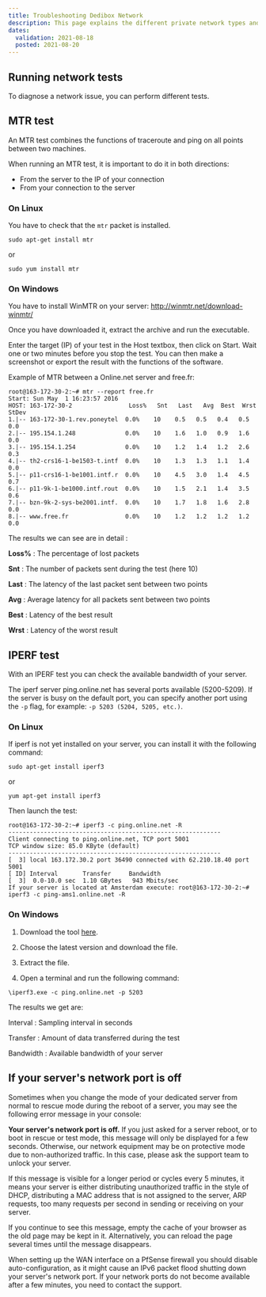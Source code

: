 ```yaml
---
title: Troubleshooting Dedibox Network
description: This page explains the different private network types and offers available at Scaleway on Dedibox and Elements, and compares their different capabilities and features.
dates:
  validation: 2021-08-18
  posted: 2021-08-20
---
```


## Running network tests

To diagnose a network issue, you can perform different tests. 

## MTR test

An MTR test combines the functions of traceroute and ping on all points between two machines.

When running an MTR test, it is important to do it in both directions:

- From the server to the IP of your connection
- From your connection to the server

### On Linux
You have to check that the `mtr` packet is installed.

```
sudo apt-get install mtr
```
or
```
sudo yum install mtr
```

### On Windows

You have to install WinMTR on your server: http://winmtr.net/download-winmtr/

Once you have downloaded it, extract the archive and run the executable.

Enter the target (IP) of your test in the Host textbox, then click on Start. Wait one or two minutes before you stop the test. You can then make a screenshot or export the result with the functions of the software.

<Lightbox src="scaleway-mrt1.png" alt="" />

Example of MTR between a Online.net server and free.fr:

```
root@163-172-30-2:~# mtr --report free.fr
Start: Sun May  1 16:23:57 2016
HOST: 163-172-30-2                Loss%   Snt   Last   Avg  Best  Wrst StDev
1.|-- 163-172-30-1.rev.poneytel  0.0%    10    0.5   0.5   0.4   0.5   0.0
2.|-- 195.154.1.248              0.0%    10    1.6   1.0   0.9   1.6   0.0
3.|-- 195.154.1.254              0.0%    10    1.2   1.4   1.2   2.6   0.3
4.|-- th2-crs16-1-be1503-t.intf  0.0%    10    1.3   1.3   1.1   1.4   0.0
5.|-- p11-crs16-1-be1001.intf.r  0.0%    10    4.5   3.0   1.4   4.5   0.7
6.|-- p11-9k-1-be1000.intf.rout  0.0%    10    1.5   2.1   1.4   3.5   0.6
7.|-- bzn-9k-2-sys-be2001.intf.  0.0%    10    1.7   1.8   1.6   2.8   0.0
8.|-- www.free.fr                0.0%    10    1.2   1.2   1.2   1.2   0.0
```

The results we can see are in detail :

**Loss%**
: The percentage of lost packets

**Snt**
: The number of packets sent during the test (here 10)

**Last**
: The latency of the last packet sent between two points

**Avg**
: Average latency for all packets sent between two points

**Best**
: Latency of the best result

**Wrst**
: Latency of the worst result

## IPERF test

With an IPERF test you can check the available bandwidth of your server.

The iperf server ping.online.net has several ports available (5200-5209). If the server is busy on the default port, you can specify another port using the `-p` flag, for example: `-p 5203 (5204, 5205, etc.)`.

### On Linux
If iperf is not yet installed on your server, you can install it with the following command:

```
sudo apt-get install iperf3
``` 
or
```
yum apt-get install iperf3
``` 

Then launch the test:

```
root@163-172-30-2:~# iperf3 -c ping.online.net -R
------------------------------------------------------------
Client connecting to ping.online.net, TCP port 5001
TCP window size: 85.0 KByte (default)
------------------------------------------------------------
[  3] local 163.172.30.2 port 36490 connected with 62.210.18.40 port 5001
[ ID] Interval       Transfer     Bandwidth
[  3]  0.0-10.0 sec  1.10 GBytes   943 Mbits/sec
If your server is located at Amsterdam execute: root@163-172-30-2:~# iperf3 -c ping-ams1.online.net -R
``` 

### On Windows

1. Download the tool [here](https://iperf.fr/iperf-download.php#windows).

2. Choose the latest version and download the file.

3. Extract the file.

4. Open a terminal and run the following command:

```
\iperf3.exe -c ping.online.net -p 5203
```

The results we get are:

Interval
: Sampling interval in seconds

Transfer 
: Amount of data transferred during the test

Bandwidth 
: Available bandwidth of your server


## If your server's network port is off

Sometimes when you change the mode of your dedicated server from normal to rescue mode during the reboot of a server, you may see the following error message in your console:

<Message type="important">

  **Your server's network port is off.** 
  If you just asked for a server reboot, or to boot in rescue or test mode, this message will only be displayed for a few seconds. Otherwise, our network equipment may be on protective mode due to non-authorized traffic. In this case, please ask the support team to unlock your server. 

</Message>

If this message is visible for a longer period or cycles every 5 minutes, it means your server is either distributing unauthorized traffic in the style of DHCP, distributing a MAC address that is not assigned to the server, ARP requests, too many requests per second in sending or receiving on your server.

If you continue to see this message, empty the cache of your browser as the old page may be kept in it. Alternatively, you can reload the page several times until the message disappears.

<Message type="important">

  When setting up the WAN interface on a PfSense firewall you should disable auto-configuration, as it might cause an IPv6 packet flood shutting down your server's network port. If your network ports do not become available after a few minutes, you need to contact the support.

</Message>